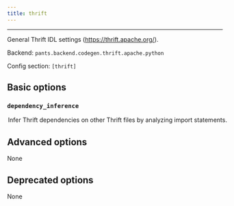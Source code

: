 ```yaml
---
title: thrift
---
```



---

General Thrift IDL settings (https://thrift.apache.org/).

Backend: <span className="color--primary">`pants.backend.codegen.thrift.apache.python`</span>

Config section: <span className="color--primary">`[thrift]`</span>

<span className={styles.options}>

## Basic options

### `dependency_inference`

<Option
  cli_repr={`--[no-]thrift-dependency-inference`}
  env_repr="PANTS_THRIFT_DEPENDENCY_INFERENCE"
  default_repr={`True`}
>
  Infer Thrift dependencies on other Thrift files by analyzing import
  statements.
</Option>

## Advanced options

None

## Deprecated options

None

</span>

